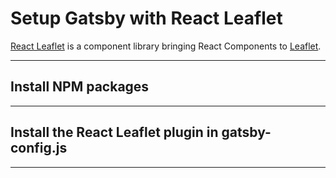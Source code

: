# Setup Gatsby with React Leaflet

[React Leaflet](https://react-leaflet.js.org/) is a component library bringing React Components to [Leaflet](https://leafletjs.com/).

---

## Install NPM packages

<NPMPackage name="leaflet" />
<NPMPackage name="react-leaflet" />
<NPMPackage name="gatsby-plugin-react-leaflet" />
<NPMPackage name="@emotion/styled" />

---

## Install the React Leaflet plugin in gatsby-config.js

<GatsbyPlugin name="gatsby-plugin-react-leaflet" />

---

<File path="src/pages/map.js" content="./src/pages/map.js" />
<File path="src/components/Map.js" content="./src/components/Map.js" />
<File path="src/components/Map.module.css" content="./src/components/Map.module.css" />